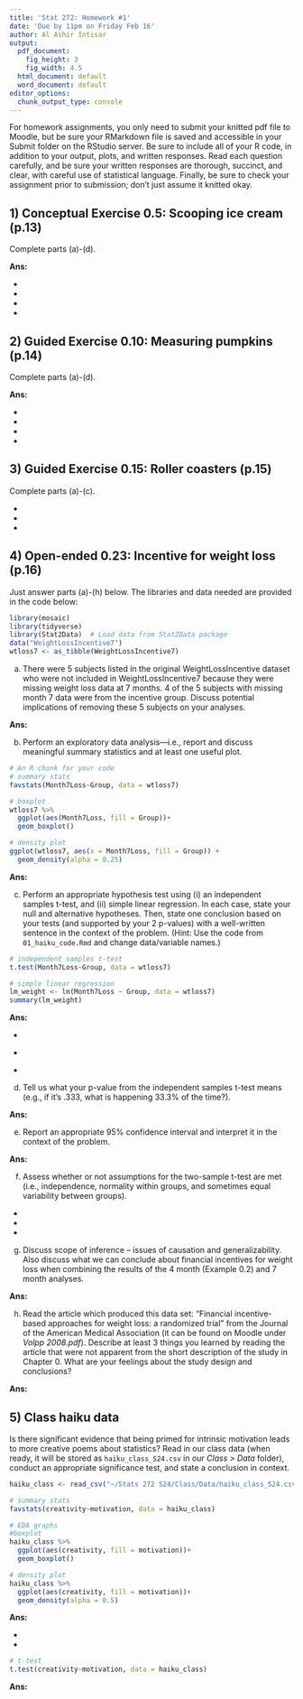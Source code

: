 ```yaml
---
title: 'Stat 272: Homework #1'
date: 'Due by 11pm on Friday Feb 16'
author: Al Ashir Intisar
output:
  pdf_document:
    fig_height: 3
    fig_width: 4.5
  html_document: default
  word_document: default
editor_options: 
  chunk_output_type: console
---
```


For homework assignments, you only need to submit your knitted pdf file to Moodle, but be sure your RMarkdown file is saved and accessible in your Submit folder on the RStudio server. Be sure to include all of your R code, in addition to your output, plots, and written responses. Read each question carefully, and be sure your written responses are thorough, succinct, and clear, with careful use of statistical language. Finally, be sure to check your assignment prior to submission; don't just assume it knitted okay.

## 1) Conceptual Exercise 0.5: Scooping ice cream (p.13)

Complete parts (a)-(d).

**Ans:**

* **\textcolor{blue}{a) Each participating nutrition expert is the observation unit in this study.}**
* **\textcolor{blue}{b) It is a controlled experiment because the researchers have randomly assigned treatment (biggher bowls and sppons) and control group.}**
* **\textcolor{blue}{c) The response variable in this study is the amount of ice-cream scooped. It is a quantitative variable.}**
* **\textcolor{blue}{d) The size/type of bowl and spoon are the explanatory variables in this study. The explanatory variables are categorical.}**

## 2) Guided Exercise 0.10: Measuring pumpkins (p.14)

Complete parts (a)-(d).

**Ans:**

* **\textcolor{blue}{a) The population of interest for the farmer is all the pumpkins he grows.}**
* **\textcolor{blue}{b) It is a statistic because the summary is calculated on a sample, the pumpkins from a single season in this case.}**
* **\textcolor{blue}{c) The population of interest for the customer is all the pumpkins in the store.}**
* **\textcolor{blue}{d) It is a statistic calculated from a sample of 20 pumpkins bought from the store.}**


## 3) Guided Exercise 0.15: Roller coasters (p.15)

Complete parts (a)-(c).

* **\textcolor{blue}{a) The predicted top speed of a wooden roller coaster is 54.}**
* **\textcolor{blue}{b) The predicted top speed of a steel roller coaster is 61.6.}**
* **\textcolor{blue}{c) $Speed_{steel} - Speed_{wooden} = 7.6$. This number is the slope of the model equation. Since the explanatory variable only has 2 values 0 and 1 the predicted value changes between two values and their difference is the slope.}**

## 4) Open-ended 0.23: Incentive for weight loss (p.16)

Just answer parts (a)-(h) below. The libraries and data needed are provided in the code below:

```r
library(mosaic)
library(tidyverse)
library(Stat2Data)  # Load data from Stat2Data package
data("WeightLossIncentive7")
wtloss7 <- as_tibble(WeightLossIncentive7)
```

a)  There were 5 subjects listed in the original WeightLossIncentive dataset who were not included in WeightLossIncentive7 because they were missing weight loss data at 7 months. 4 of the 5 subjects with missing month 7 data were from the incentive group. Discuss potential implications of removing these 5 subjects on your analyses.

**Ans: \textcolor{blue}{Depending on the sample size for each control and ttreatment group loosing 5 observations from just the treatment group could lead to difference in the sample mean calculated. There is a danger of loosing valuable data. But in this study the resulting group sample sizes are 15 and 18 which is not that different.}**

b)  Perform an exploratory data analysis---i.e., report and discuss meaningful summary statistics and at least one useful plot.

```r
# An R chunk for your code
# summary stats
favstats(Month7Loss~Group, data = wtloss7)

# boxplot 
wtloss7 %>% 
  ggplot(aes(Month7Loss, fill = Group))+
  geom_boxplot()

# density plot
ggplot(wtloss7, aes(x = Month7Loss, fill = Group)) +  
  geom_density(alpha = 0.25)
```

**Ans: \textcolor{blue}{The mean wieght loss for control group is 4.6 whereas for the incentive group it is 7.8. The IQR for the control group is -1.25 to 8.125 which slightly smaller than the IQR for the incentive group 3.25 to 17.25. Standard deviation for control group is 9 which is pretty close to 12 which is SD for the incentive group. From the boxplot we can see both group have 1 kind of extreme outlier each. From the density plot we can see the distribution of weight loss in both group is somewhat normal. The incentve group seem little skewed to the left.}**

c)  Perform an appropriate hypothesis test using (i) an independent samples t-test, and (ii) simple linear regression. In each case, state your null and alternative hypotheses. Then, state one conclusion based on your tests (and supported by your 2 p-values) with a well-written sentence in the context of the problem. (Hint: Use the code from `01_haiku_code.Rmd` and change data/variable names.)

```r
# independent samples t-test
t.test(Month7Loss~Group, data = wtloss7)

# simple linear regression
lm_weight <- lm(Month7Loss ~ Group, data = wtloss7)
summary(lm_weight)

```

**Ans:**

* **\textcolor{blue}{i) Null: There is no difference in the mean weight loss after 7 months between people who have financial incentive and those who don't in the target population. Alternative: The mean weight loss after 7 months between people who had financial incentive is different from the group without the incentive.}**

* **\textcolor{blue}{ii) Null: The true slope for the target population is 0. Meaning having or not having financial incentive does not affect the average weight loss after 7 months. Alternative: The true slope for the target population is not 0 meaning having the financial incentive affect the average weight loss after 7 months.}**

* **\textcolor{blue}{Conclusion: The mean weight loss after 7 months in the incentive group is not different than the mean weight loss in the control group. The p-value for the t-test is 0.422 and for the linear regression model is 0.4129 which means the observed difference in means for the t-test and the observed slope for the linear regression model is not rare and can happen under null hypothesis. Therefore we fail to reject the null hypothesis.}**

d)  Tell us what your p-value from the independent samples t-test means (e.g., if it's .333, what is happening 33.3% of the time?).

**Ans: \textcolor{blue}{The obtained p-value for the t-test is 0.422 which means under the null hypothesis we would expect to see the observed difference of means about 42\% of the time.}**

e)  Report an appropriate 95% confidence interval and interpret it in the context of the problem.

**Ans: \textcolor{blue}{We are 95\% confident that the true difference in mean weight loss after 7 months for incentive group and control group in the target population lies between -11.12 to 4.8. Since the 0 value is in the interval we fail to reject the null hypothesis.}**

f)  Assess whether or not assumptions for the two-sample t-test are met (i.e., independence, normality within groups, and sometimes equal variability between groups).

* **\textcolor{blue}{Independence: If the samples were randomly selected then this condition is met.}**
* **\textcolor{blue}{Normality: Distribution for both groups seems somewhat normal. Although the distrbution in incentive group has left tail. This could be due to the participants that left the study. So considering the low sample size this condition might not be met.}**
* **\textcolor{blue}{Equal variability: I believe both groups have equal variability.}**

g)  Discuss scope of inference -- issues of causation and generalizability. Also discuss what we can conclude about financial incentives for weight loss when combining the results of the 4 month (Example 0.2) and 7 month analyses.

**Ans: \textcolor{blue}{There is not enogh description about the participants so I am not sure about the generalizability. Since the treatment and control group were randomly assigned we can infer causation from th results. We can conclude that even though financial incentive can lead to weight loss in the short term (4 months) the weigth loss is not retained over losng period (7 months).}**

h)  Read the article which produced this data set: "Financial incentive-based approaches for weight loss: a randomized trial" from the Journal of the American Medical Association (it can be found on Moodle under *Volpp 2008.pdf*). Describe at least 3 things you learned by reading the article that were not apparent from the short description of the study in Chapter 0. What are your feelings about the study design and conclusions?

**Ans: \textcolor{blue}{More details about the treatment and control group and that there were 3 groups monthly weigh-ins, lottery incentive, deposit contract. From the short version in book we just saw two groups instead of 3. The participants were obsese or overweight which were not apparent in the short version. The sample was not random and sounds like convenience sample. And less than 20\% of the invited participant responded. The randomized control trial design is good but the way the sample was collected I don't think it represent the intended target audience.}**

## 5) Class haiku data

Is there significant evidence that being primed for intrinsic motivation leads to more creative poems about statistics?  Read in our class data (when ready, it will be stored as `haiku_class_S24.csv` in our *Class \> Data* folder), conduct an appropriate significance test, and state a conclusion in context.

```r
haiku_class <- read_csv("~/Stats 272 S24/Class/Data/haiku_class_S24.csv")
```


```r
# summary stats
favstats(creativity~motivation, data = haiku_class)

# EDA graphs
#boxplot
haiku_class %>% 
  ggplot(aes(creativity, fill = motivation))+
  geom_boxplot()

# density plot
haiku_class %>% 
  ggplot(aes(creativity, fill = motivation))+
  geom_density(alpha = 0.5)
```

**Ans: \textcolor{blue}{From the summary stats we can see that the mean is almost the same for both groups and the SD is also pretty close. And the boxplot and density plot shows that the distribution is quite normal without significant skews. Although the sample collected was a convenience sample and would not be very useful for generalizing inferences.}**

* **\textcolor{blue}{Null Hypothesis: the difference in mean creativity score for incentive and control group is 0 for the target population.}**
* **\textcolor{blue}{Alternative Hypothesis: the difference in mean creativity score for incentive and control group is not 0 for the target population.}**

```r
# t-test
t.test(creativity~motivation, data = haiku_class)

```


**Ans: \textcolor{blue}{From the t-test we can see that the t-score is 0.4 which means the observed difference of mean is pretty close to the mean difference under the null hypothesis. The obtained p-value of 0.7 confirms that the observed difference is not that different from 0. Therefore we fail to reject the null hypothesis. There is not enough evidence to suggest that the true difference in mean creativity score for intrinsic motivation and extrinsic motivation group is different than 0 in the population.}**
